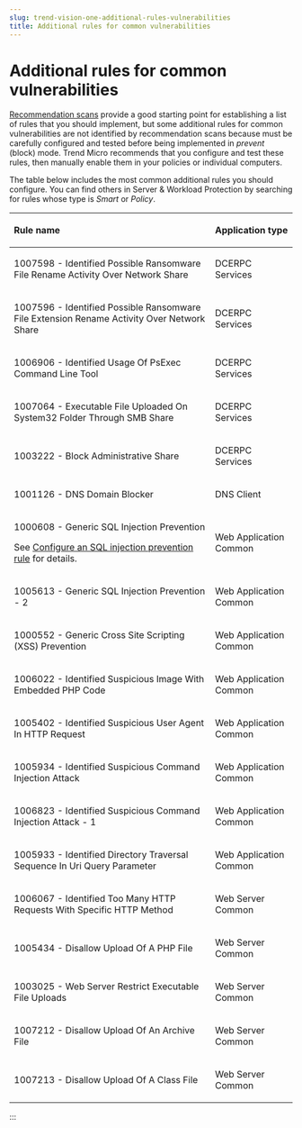 ```yaml
---
slug: trend-vision-one-additional-rules-vulnerabilities
title: Additional rules for common vulnerabilities
---
```

# Additional rules for common vulnerabilities

[Recommendation scans](recommendation-scans-intro.mdx) provide a good starting point for establishing a list of rules that you should implement, but some additional rules for common vulnerabilities are not identified by recommendation scans because must be carefully configured and tested before being implemented in *prevent* (block) mode. Trend Micro recommends that you configure and test these rules, then manually enable them in your policies or individual computers.

The table below includes the most common additional rules you should configure. You can find others in Server & Workload Protection by searching for rules whose type is *Smart* or *Policy*.

<table>
<thead>
<tr>
<th style="text-align: left;"><p>Rule name</p></th>
<th style="text-align: left;"><p>Application type</p></th>
</tr>
</thead>
<tbody>
<tr>
<td style="text-align: left;"><p>1007598 - Identified Possible Ransomware File Rename Activity Over Network Share</p></td>
<td style="text-align: left;"><p>DCERPC Services</p></td>
</tr>
<tr>
<td style="text-align: left;"><p>1007596 - Identified Possible Ransomware File Extension Rename Activity Over Network Share</p></td>
<td style="text-align: left;"><p>DCERPC Services</p></td>
</tr>
<tr>
<td style="text-align: left;"><p>1006906 - Identified Usage Of PsExec Command Line Tool</p></td>
<td style="text-align: left;"><p>DCERPC Services</p></td>
</tr>
<tr>
<td style="text-align: left;"><p>1007064 - Executable File Uploaded On System32 Folder Through SMB Share</p></td>
<td style="text-align: left;"><p>DCERPC Services</p></td>
</tr>
<tr>
<td style="text-align: left;"><p>1003222 - Block Administrative Share</p></td>
<td style="text-align: left;"><p>DCERPC Services</p></td>
</tr>
<tr>
<td style="text-align: left;"><p>1001126 - DNS Domain Blocker</p></td>
<td style="text-align: left;"><p>DNS Client</p></td>
</tr>
<tr>
<td style="text-align: left;"><p>1000608 - Generic SQL Injection Prevention</p>
<p>See <a href="trend-vision-one-sql-injection-rule">Configure an SQL injection prevention rule</a> for details.</p></td>
<td style="text-align: left;"><p>Web Application Common</p></td>
</tr>
<tr>
<td style="text-align: left;"><p>1005613 - Generic SQL Injection Prevention - 2</p></td>
<td style="text-align: left;"><p>Web Application Common</p></td>
</tr>
<tr>
<td style="text-align: left;"><p>1000552 - Generic Cross Site Scripting (XSS) Prevention</p></td>
<td style="text-align: left;"><p>Web Application Common</p></td>
</tr>
<tr>
<td style="text-align: left;"><p>1006022 - Identified Suspicious Image With Embedded PHP Code</p></td>
<td style="text-align: left;"><p>Web Application Common</p></td>
</tr>
<tr>
<td style="text-align: left;"><p>1005402 - Identified Suspicious User Agent In HTTP Request</p></td>
<td style="text-align: left;"><p>Web Application Common</p></td>
</tr>
<tr>
<td style="text-align: left;"><p>1005934 - Identified Suspicious Command Injection Attack</p></td>
<td style="text-align: left;"><p>Web Application Common</p></td>
</tr>
<tr>
<td style="text-align: left;"><p>1006823 - Identified Suspicious Command Injection Attack - 1</p></td>
<td style="text-align: left;"><p>Web Application Common</p></td>
</tr>
<tr>
<td style="text-align: left;"><p>1005933 - Identified Directory Traversal Sequence In Uri Query Parameter</p></td>
<td style="text-align: left;"><p>Web Application Common</p></td>
</tr>
<tr>
<td style="text-align: left;"><p>1006067 - Identified Too Many HTTP Requests With Specific HTTP Method</p></td>
<td style="text-align: left;"><p>Web Server Common</p></td>
</tr>
<tr>
<td style="text-align: left;"><p>1005434 - Disallow Upload Of A PHP File</p></td>
<td style="text-align: left;"><p>Web Server Common</p></td>
</tr>
<tr>
<td style="text-align: left;"><p>1003025 - Web Server Restrict Executable File Uploads</p></td>
<td style="text-align: left;"><p>Web Server Common</p></td>
</tr>
<tr>
<td style="text-align: left;"><p>1007212 - Disallow Upload Of An Archive File</p></td>
<td style="text-align: left;"><p>Web Server Common</p></td>
</tr>
<tr>
<td style="text-align: left;"><p>1007213 - Disallow Upload Of A Class File</p></td>
<td style="text-align: left;"><p>Web Server Common</p></td>
</tr>
</tbody>
</table>
:::
